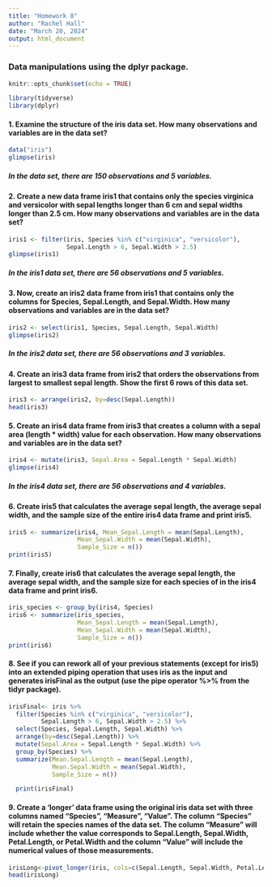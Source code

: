 ```yaml
---
title: "Homework 8"
author: "Rachel Hall"
date: "March 20, 2024"
output: html_document
---
```


### Data manipulations using the dplyr package.

```r
knitr::opts_chunk$set(echo = TRUE)

library(tidyverse)
library(dplyr)
```

#### 1. Examine the structure of the iris data set. How many observations and variables are in the data set?

```r
data("iris")
glimpse(iris)
```
##### In the data set, there are 150 observations and 5 variables. 


#### 2. Create a new data frame iris1 that contains only the species virginica and versicolor with sepal lengths longer than 6 cm and sepal widths longer than 2.5 cm. How many observations and variables are in the data set?

```r
iris1 <- filter(iris, Species %in% c("virginica", "versicolor"),
                Sepal.Length > 6, Sepal.Width > 2.5)
glimpse(iris1)
```

##### In the iris1 data set, there are 56 observations and 5 variables. 


#### 3. Now, create an iris2 data frame from iris1 that contains only the columns for Species, Sepal.Length, and Sepal.Width. How many observations and variables are in the data set?

```r
iris2 <- select(iris1, Species, Sepal.Length, Sepal.Width)
glimpse(iris2)
```

##### In the iris2 data set, there are 56 observations and 3 variables.


#### 4. Create an iris3 data frame from iris2 that orders the observations from largest to smallest sepal length. Show the first 6 rows of this data set.

```r
iris3 <- arrange(iris2, by=desc(Sepal.Length))
head(iris3)
```


#### 5. Create an iris4 data frame from iris3 that creates a column with a sepal area (length * width) value for each observation. How many observations and variables are in the data set?

```r
iris4 <- mutate(iris3, Sepal.Area = Sepal.Length * Sepal.Width)
glimpse(iris4)
```

##### In the iris4 data set, there are 56 observations and 4 variables.


#### 6. Create iris5 that calculates the average sepal length, the average sepal width, and the sample size of the entire iris4 data frame and print iris5.

```r
iris5 <- summarize(iris4, Mean_Sepal.Length = mean(Sepal.Length), 
                   Mean_Sepal.Width = mean(Sepal.Width), 
                   Sample_Size = n())
print(iris5)
```


#### 7. Finally, create iris6 that calculates the average sepal length, the average sepal width, and the sample size for each species of in the iris4 data frame and print iris6.

```r
iris_species <- group_by(iris4, Species)
iris6 <- summarize(iris_species,
                   Mean_Sepal.Length = mean(Sepal.Length), 
                   Mean_Sepal.Width = mean(Sepal.Width), 
                   Sample_Size = n())
print(iris6)
```


#### 8. See if you can rework all of your previous statements (except for iris5) into an extended piping operation that uses iris as the input and generates irisFinal as the output (use the pipe operator %>% from the tidyr package).

```r
irisFinal<- iris %>%
  filter(Species %in% c("virginica", "versicolor"),
         Sepal.Length > 6, Sepal.Width > 2.5) %>%
  select(Species, Sepal.Length, Sepal.Width) %>%
  arrange(by=desc(Sepal.Length)) %>%
  mutate(Sepal.Area = Sepal.Length * Sepal.Width) %>%
  group_by(Species) %>%
  summarize(Mean.Sepal.Length = mean(Sepal.Length),
            Mean.Sepal.Width = mean(Sepal.Width), 
            Sample_Size = n()) 

  print(irisFinal)
```


#### 9. Create a ‘longer’ data frame using the original iris data set with three columns named “Species”, “Measure”, “Value”. The column “Species” will retain the species names of the data set. The column “Measure” will include whether the value corresponds to Sepal.Length, Sepal.Width, Petal.Length, or Petal.Width and the column “Value” will include the numerical values of those measurements.
  
<!-- #### Keeping species but the four columns will be combined into the one column "measure" and then all the corresponding values will go into a column called value.  -->

```r
irisLong<-pivot_longer(iris, cols=c(Sepal.Length, Sepal.Width, Petal.Length,Petal.Width), names_to="Measure", values_to = "Value")
head(irisLong)
```
